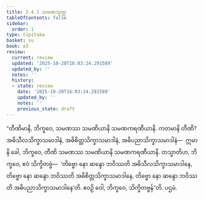 ```yaml
---
title: 2.4.1 သမဏသုတ္တ
tableOfContents: false
sidebar:
  order: 1
type: tipitaka
basket: su
book: a3
review:
  current: review
  updated: '2025-10-20T16:03:24.291589'
  updated_by: ''
  notes: ''
  history:
  - state: review
    date: '2025-10-20T16:03:24.291589'
    updated_by: ''
    notes: ''
    previous_state: draft
---
```



<DynamicBreadcrumb />


<ReviewStatus review={frontmatter.review} showDetails={true} />

<HypothesisAnnotation frontmatter={frontmatter} />

<Division number="82" book="a3" e="ch" v="15" p="230">

<Paragraph number="725" book="a3">
“တီဏိမာနိ, ဘိက္ခဝေ, သမဏဿ သမဏိယာနိ သမဏကရဏီယာနိ. ကတမာနိ တီဏိ? အဓိသီလသိက္ခာသမာဒါနံ, အဓိစိတ္တသိက္ခာသမာဒါနံ, အဓိပညာသိက္ခာသမာဒါနံ—  ဣမာနိ ခေါ, ဘိက္ခဝေ, တီဏိ သမဏဿ သမဏိယာနိ သမဏကရဏီယာနိ.
</Paragraph>

<Paragraph number="726" book="a3">
တသ္မာတိဟ, ဘိက္ခဝေ, ဧဝံ သိက္ခိတဗ္ဗံ—  ‘တိဗ္ဗော နော ဆန္ဒော ဘဝိဿတိ အဓိသီလသိက္ခာသမာဒါနေ, တိဗ္ဗော နော ဆန္ဒော ဘဝိဿတိ အဓိစိတ္တသိက္ခာသမာဒါနေ, တိဗ္ဗော နော ဆန္ဒော ဘဝိဿတိ အဓိပညာသိက္ခာသမာဒါနေ’တိ. ဧဝဉှိ ဝေါ, ဘိက္ခဝေ, သိက္ခိတဗ္ဗန်”တိ.

</Paragraph>
</Division>

<Paragraph number="727" type="center" book="a3">
ပဌမံ.
</Paragraph>